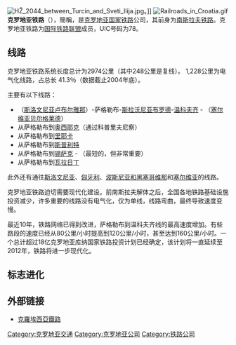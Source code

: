 {{Infobox Company 
| company_name = 克羅埃西亞鐵路<br>Hrvatske željeznice
| company_logo = 
| company_type = [[國營企業|國營企業]]
| foundation = 1991年
| location = {{HRV}}[[札格瑞布|札格瑞布]]
| key_people = 
| area_served = {{HRV}}
| industry = [[鐵路運輸|鐵路運輸]]
| products = 
| revenue = 
| operating_income = 
| net_income = 
| num_employees = 
| parent = [[克羅埃西亞|克羅埃西亞政府]]
| subsid = 
| homepage = {{URL|http://www.hzpp.hr/}}
| footnotes =
}}
[[File:HŽ_2044_between_Turcin_and_Sveti_Ilija.jpg|thumb]]。]]
[[File:Railroads_in_Croatia.gif|thumb]]
'''克罗地亚铁路'''（{{lang-hr|Hrvatske željeznice}}），簡稱'''{{lang|hr|HŽ}}'''，是[[克罗地亚|克罗地亚]][[国家铁路|国家铁路]]公司，其前身为[[南斯拉夫铁路|南斯拉夫铁路]]。克罗地亚铁路为[[国际铁路联盟|国际铁路联盟]]成员，UIC号码为78。

== 线路 ==
克罗地亚铁路系统长度总计为2974公里（其中248公里是复线）。 1,228公里为电气化线路，占总长 41.3％（数据截止2004年底）。

主要有以下线路：
*（[[斯洛文尼亚|斯洛文尼亚]][[卢布尔雅那|卢布尔雅那]]）-萨格勒布-[[斯拉沃尼亚布罗德|斯拉沃尼亚布罗德]]-[[温科夫齐|温科夫齐]] - （[[塞尔维亚|塞尔维亚]][[贝尔格莱德|贝尔格莱德]]）
*从萨格勒布到[[奥西耶克|奥西耶克]]（通过科普里夫尼察）
*从萨格勒布到[[里耶卡|里耶卡]]
*从萨格勒布到[[斯普利特|斯普利特]]
*从萨格勒布到[[锡萨克|锡萨克]] - （最短的，但非常重要）
*从萨格勒布到[[瓦拉日丁|瓦拉日丁]]
此外还有通往[[斯洛文尼亚|斯洛文尼亚]]、[[匈牙利|匈牙利]]、[[波斯尼亚和黑塞哥维那|波斯尼亚和黑塞哥维那]]和[[塞尔维亚|塞尔维亚]]的线路。

克罗地亚铁路迫切需要现代化建设。前南斯拉夫解体之后，全国各地铁路基础设施投资减少，许多重要的线路没有电气化，仅为单线，线路弯曲，最终导致速度变慢。

最近10年，铁路网络已得到改进，萨格勒布到温科夫齐线的最高速度增加。有些路段的速度已经从80公里/小时提高到120公里/小时，甚至达到160公里/小时。一个总计超过18亿克罗地亚库纳国家铁路投资计划已经确定，该计划将一直延续至2012年，铁路将进一步现代化。

==  标志进化 ==

== 外部链接 ==
{{Commons category|Rail transport in Croatia|克罗地亚铁路}}
* [http://www.hzpp.hr/ 克羅埃西亞鐵路] {{Wayback|url=http://www.hzpp.hr/ |date=20201108173503 }}{{hr icon}}

{{歐洲國家鐵路}}
{{欧洲题目|铁路}}

[[Category:克罗地亚交通|Category:克罗地亚交通]]
[[Category:克罗地亚公司|Category:克罗地亚公司]]
[[Category:铁路公司|Category:铁路公司]]